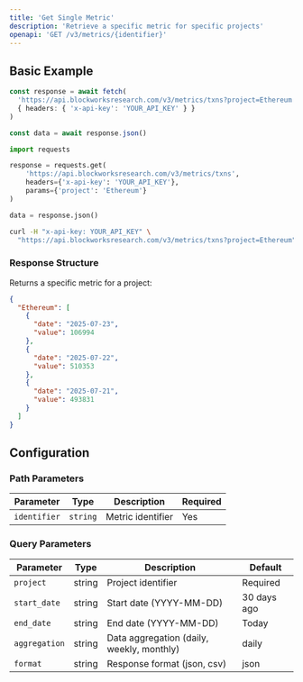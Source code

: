 ```yaml
---
title: 'Get Single Metric'
description: 'Retrieve a specific metric for specific projects'
openapi: 'GET /v3/metrics/{identifier}'
---
```



<Endpoint method="GET" path="/v3/metrics/{identifier}" size="xl" />

## Basic Example

<CodeGroup>

```typescript TypeScript
const response = await fetch(
  'https://api.blockworksresearch.com/v3/metrics/txns?project=Ethereum',
  { headers: { 'x-api-key': 'YOUR_API_KEY' } }
)

const data = await response.json()
```

```python Python
import requests

response = requests.get(
    'https://api.blockworksresearch.com/v3/metrics/txns',
    headers={'x-api-key': 'YOUR_API_KEY'},
    params={'project': 'Ethereum'}
)

data = response.json()
```

```bash cURL
curl -H "x-api-key: YOUR_API_KEY" \
  "https://api.blockworksresearch.com/v3/metrics/txns?project=Ethereum"
```

</CodeGroup>


### Response Structure

Returns a specific metric for a project:

```json
{
  "Ethereum": [
    {
      "date": "2025-07-23",
      "value": 106994
    },
    {
      "date": "2025-07-22",
      "value": 510353
    },
    {
      "date": "2025-07-21",
      "value": 493831
    }
  ]
}
```

## Configuration

### Path Parameters

| Parameter | Type | Description | Required |
|-----------|------|-------------|----------|
| `identifier` | `string` | Metric identifier | Yes |

### Query Parameters

| Parameter | Type | Description | Default |
|-----------|------|-------------|---------|
| `project` | string | Project identifier | Required |
| `start_date` | string | Start date (YYYY-MM-DD) | 30 days ago |
| `end_date` | string | End date (YYYY-MM-DD) | Today |
| `aggregation` | string | Data aggregation (daily, weekly, monthly) | daily |
| `format` | string | Response format (json, csv) | json |
